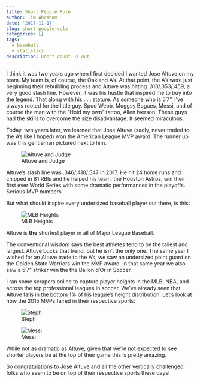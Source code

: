 ```yaml
---
title: Short People Rule
author: Tim Abraham
date: '2017-11-17'
slug: short-people-rule
categories: []
tags:
  - baseball
  - statistics
description: Don't count us out
---
```


I think it was two years ago when I first decided I wanted Jose Altuve on my team. My team is, of course, the Oakland A's. At that point, the A's were just beginning their rebuilding process and Altuve was hitting .313/.353/.459, a very good slash line. However, it was his hustle that inspired me to buy into the legend. That along with his . . . stature. As someone who is 5'7", I've always rooted for the little guy. Spud Webb, Muggsy Bogues, Messi, and of course the man with the "Hold my own" tattoo, Allen Iverson. These guys had the skills to overcome the size disadvantage. It seemed miraculous.

Today, two years later, we learned that Jose Altuve (sadly, never traded to the A's like I hoped) won the American League MVP award. The runner up was this gentleman pictured next to him.

![Altuve and Judge](https://user-images.githubusercontent.com/1427277/32929747-32b20a98-cb28-11e7-9589-9d78de690aea.png)

Altuve's slash line was .346/.410/.547 in 2017. He hit 24 home runs and chipped in 81 RBIs and he helped his team, the Houston Astros, win their first ever World Series with some dramatic performances in the playoffs. Serious MVP numbers.

But what should inspire every undersized baseball player out there, is this:

![MLB Heights](https://user-images.githubusercontent.com/1427277/32928627-ddc138f8-cb20-11e7-9f13-4b9c7a3c1ff6.png)

Altuve is **the** shortest player in all of Major League Baseball.

The conventional wisdom says the best athletes tend to be the tallest and largest. Altuve bucks that trend, but he isn't the only one. The same year I wished for an Altuve trade to the A's, we saw an undersized point guard on the Golden State Warriors win the MVP award. In that same year we also saw a 5'7" striker win the the Ballon d'Or in Soccer.

I ran some scrapers online to capture player heights in the MLB, NBA, and across the top professional leagues in soccer. We've already seen that Altuve falls in the bottom 1% of his league's height distribution. Let's look at how the 2015 MVPs faired in their respective sports:

![Steph](https://user-images.githubusercontent.com/1427277/32928630-e14a61c0-cb20-11e7-947f-53ad43d9e471.png)

![Messi](https://user-images.githubusercontent.com/1427277/32928633-e483bea4-cb20-11e7-9260-63f4cbbc10d5.png)

While not as dramatic as Altuve, given that we're not expected to see shorter players be at the top of their game this is pretty amazing.

So congratulations to Jose Altuve and all the other vertically challenged folks who seem to be on top of their respective sports these days!